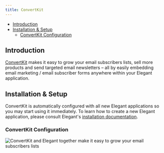 ```yaml
---
title: ConvertKit
---
```



- [Introduction](#introduction)
- [Installation & Setup](#installation_and_setup)
    - [ConvertKit Configuration](#configuration)

<a name="introduction"></a>

## Introduction

[ConvertKit](https://convertkit.com/) makes it easy to grow your email subscribers lists, sell more products and send targeted email newsletters – all by easily embedding email marketing / email subscriber forms anywhere within your Elegant application.

<a name="installation_and_setup"></a>

## Installation & Setup

ConvertKit is automatically configured with all new Elegant applications so you may start using it immediately. To learn how to create a new Elegant application, please consult Elegant's [installation documentation](/docs/installation).

<a name="configuration"></a>

### ConvertKit Configuration

<div className="my-8 shadow-xl">
  <img className="rounded-md" src={convertkit_signup.src} alt="ConvertKit and Elegant together make it easy to grow your email subscribers lists"/>
</div>